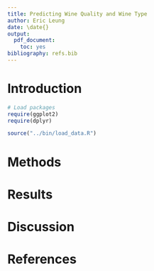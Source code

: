 ```yaml
---
title: Predicting Wine Quality and Wine Type
author: Eric Leung
date: \date{}
output: 
  pdf_document: 
    toc: yes
bibliography: refs.bib
---
```


# Introduction

```r
# Load packages
require(ggplot2)
require(dplyr)
```

```r
source("../bin/load_data.R")
```

# Methods

# Results

# Discussion

# References